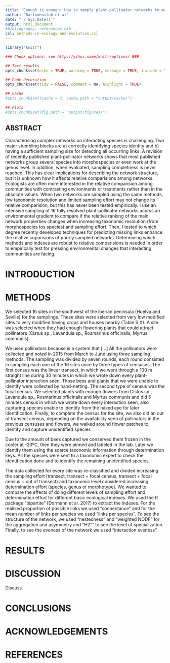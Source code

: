 ```yaml
---
title: "Enough is enough: How to sample plant-pollinator networks to make relative comparisons"
author: "Bartomeuslab et al"
date: "`r Sys.Date()`"
output: html_document
#bibliography: references.bib
csl: methods-in-ecology-and-evolution.csl
---
```


```r

library("knitr")

### Chunk options: see http://yihui.name/knitr/options/ ###

## Text results
opts_chunk$set(echo = TRUE, warning = TRUE, message = TRUE, include = TRUE)

## Code decoration
opts_chunk$set(tidy = FALSE, comment = NA, highlight = TRUE)

## Cache
#opts_chunk$set(cache = 2, cache.path = "output/cache/")

## Plots
#opts_chunk$set(fig.path = "output/figures/")


```


## ABSTRACT

Characterising complex networks on interacting species is challenging. Two major stumbling blocks are a) correctly identifying species identity and b) having a sufficient sampling size for detecting all occurring links. A revisión of recently published plant-pollinator networks shows that most published networks group several species into morphospecies or even work at the genus level. In addition, when evaluated, sampling completness is never reached. This has clear implications for describing the network structure, but it is unknown how it affects relative comparisions among networks. Ecologists are often more interested in the relative comparision among communities with contrasting environments or treatments rather than in the absolute values. When two networks are sampled using the same methods, low taxonomic resolution and limited sampling effort may not change its relative comparision, but this has never been tested empirically. I use an intensive sampling of 16 fully resolved plant-pollinator networks acorss an environmental gradient to compare if the relative ranking of the main network propierties changes when increasing taxonomic resolution (from morphospecies tos species) and sampling effort. Then, I tested to which degree recently developed techniques for predicting missing links enhance the relative coparisions of poorly sampled networks. Determining which methods and indexes are robust to relative comparisions is needed in order to empirically test for pressing environmental changes that interacting communities are facing.





# INTRODUCTION





# METHODS

We selected 16 sites in the southwest of the iberian peninsula (Huelva and Seville) for the samplings. These sites were selected from very low modified sites to very modified having crops and houses nearby (Table S.X). A site was selected when they had enough flowering plants that could attract pollinators (Cistus sp., Lavandula sp., Rosmarinus officinalis, Myrtus communis).

We used pollinators because is a system that [...]
All the pollinators were collected and noted in 2015 from March to June using three sampling methods. The sampling was divided by seven rounds, each round consisted in sampling each one of the 16 sites once by three types of censuses. The first census was the linear transect, in which we went through a 100 m straight line during 30 minutes in which we wrote down every plant-pollinator interaction seen. Those bees and plants that we were unable to identify were collected by hand-netting. The second type of census was the focal census. We selected plants with enough flowers from Cistus sp., Lavandula sp., Rosmarinus officinalis and Myrtus communis  and did 5 minutes census in which we wrote down every interaction seen, also capturing species unable to identify from the naked eye for later identification. Finally, to complete the census for the site, we also did an out of transect census, depending on the availability seen of pollinators in the previous censuses and flowers, we walked around flower patches to identify and capture unidentified species

Due to the amount of bees captured we conserved them frozen in the cooler at -20ºC, then they were pinned and labeled in the lab. Later we identify them using the scarce taxonomic information through determination keys. All the species were sent to a taxonomic expert to check the identification done and to identify the remaining unidentified species.

The data collected for every site was re-classified and divided increasing the sampling effort (transect, transect + focal census, transect + focal census + out of transect) and taxonomic level considered increasing determination effort (species, genus or morphotype). We wanted to compare the effects of doing different levels of sampling effort and determination effort for different basic ecological indexes. We used the R package "bipartite" (Dormann et al. 2017) to extract the indexes. For the realised proportion of possible links we used "connectance" and for the mean number of links per species we used "links per species". To see the structure of the network, we used "nestedness" and "weighted NODF" for the aggregation and asymmetry and "H2"" to see the level of specialization. Finally, to see the eveness of the network we used "interaction eveness".   




# RESULTS





# DISCUSSION

Discuss.



# CONCLUSIONS



# ACKNOWLEDGEMENTS



# REFERENCES

<div id = "refs"></div>


